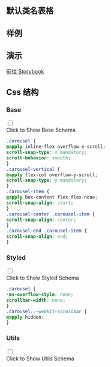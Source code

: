 
## 默认类名表格

<CssTable name="carousel" />

## 样例

<Demo></Demo>

## 演示

[前往 Storybook](https://story.ui.icebreaker.top/?path=/docs/data-display-carousel--docs)

## Css 结构


### Base

<div className="collapse">
<input type="checkbox" /> 
<div class="collapse-title px-0">
<span class="btn">Click to Show Base Schema</span>
</div>
<div class="collapse-content"> 

```css
.carousel {
@apply inline-flex overflow-x-scroll;
scroll-snap-type: x mandatory;
scroll-behavior: smooth;
}
.carousel-vertical {
@apply flex-col overflow-y-scroll;
scroll-snap-type: y mandatory;
}
.carousel-item {
@apply box-content flex flex-none;
scroll-snap-align: start;
}
.carousel-center .carousel-item {
scroll-snap-align: center;
}
.carousel-end .carousel-item {
scroll-snap-align: end;
}
```

</div>
</div>

  

### Styled

<div className="collapse">
<input type="checkbox" /> 
<div class="collapse-title px-0">
<span class="btn">Click to Show Styled Schema</span>
</div>
<div class="collapse-content"> 

```css
.carousel {
-ms-overflow-style: none;
scrollbar-width: none;
}
.carousel::-webkit-scrollbar {
@apply hidden;
}
```

</div>
</div>

  

### Utils

<div className="collapse">
<input type="checkbox" /> 
<div class="collapse-title px-0">
<span class="btn">Click to Show Utils Schema</span>
</div>
<div class="collapse-content"> 

```css

```

</div>
</div>